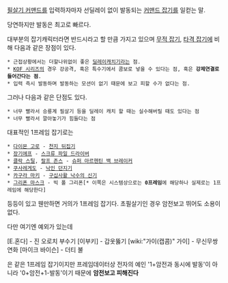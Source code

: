 [[필살기 커맨드]]를 입력하자마자 선딜레이 없이 발동되는 [[커맨드 잡기]]를 일컫는 말.

당연하지만 발동은 최고로 빠르다.

대부분의 잡기캐릭터라면 반드시라고 할 만큼 가지고 있으며 [[무적 잡기]], [[타격 잡기]]에 비해 다음과 같은 장점이 있다.

 * 근접상황에서는 더할나위없이 좋은 [[딜레이캐치]]기라는 점.
 * [[KOF 시리즈]]의 경우 강공격, 혹은 특수기에서 콤보로 넣을 수 있다는 점, 혹은 '''강제연결로 들어간다는 점'''.
 * 입력 즉시 발동하며 발동하는 모션이 없기 때문에 보고 피할 수가 없다는 점. 


그러나 다음과 같은 단점도 있다.

 * 너무 빨라서 승룡계 필살기 등을 딜레이 캐치 할 때는 실수해버릴 때도 있다는 점
 * 너무 빨라서 깔아놓기가 힘들다는 점


대표적인 1프레임 잡기로는

 * [[다이몬 고로]] - [[천지 뒤집기]]
 * [[장기에프]] - [[스크류 파일 드라이버]]
 * [[클락 스틸]], [[랄프 존스]] - [[슈퍼 아르헨틴 백 브레이커]]
 * [[쿠사레게도]] - [[낙인 던지기]]
 * [[카구라 마키]] - [[구십사활 낙수의 신기]]
 * [[그리폰 마스크]] - 빅 폴 그리폰[* 이쪽은 시스템상으로는 '''0프레임'''에 해당하나 실제로는 1프레임에 해당한다]
등등이 있고 웬만하면 거의가 1프레임 잡기다. 초필살기인 경우 암전보고 뛰어도 소용이 없다.

다만 여기엔 예외가 있는데 

[E.혼다] - 진 오로치 부수기
[이부키] - 갑옷뚫기
[wiki:"가이(캡콤)" 가이] - 무신무쌍연화
[마이크 바이슨] - 더티 불

은 같은 1프레임 잡기이지만 프레임데이터상 전자의 예인 '1+암전과 동시에 발동'이 아니라 '0+암전+1-발동'이기 때문에 '''암전보고 피해진다'''
